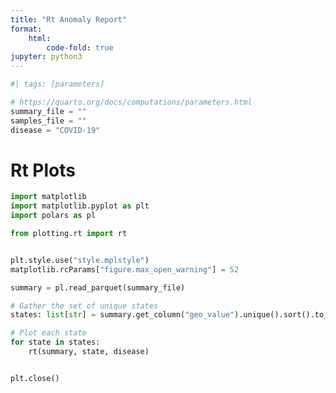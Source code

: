 ```yaml
---
title: "Rt Anomaly Report"
format:
    html:
        code-fold: true
jupyter: python3
---
```


```python
#| tags: [parameters]

# https://quarto.org/docs/computations/parameters.html
summary_file = ""
samples_file = ""
disease = "COVID-19"
```

# Rt Plots

```python
import matplotlib
import matplotlib.pyplot as plt
import polars as pl

from plotting.rt import rt


plt.style.use("style.mplstyle")
matplotlib.rcParams["figure.max_open_warning"] = 52

summary = pl.read_parquet(summary_file)

# Gather the set of unique states
states: list[str] = summary.get_column("geo_value").unique().sort().to_list()

# Plot each state
for state in states:
    rt(summary, state, disease)


plt.close()
```
